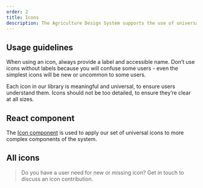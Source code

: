 ```yaml
---
order: 2
title: Icons
description: The Agriculture Design System supports the use of universal system icons.
---
```


## Usage guidelines

When using an icon, always provide a label and accessible name. Don’t use icons without labels because you will confuse some users - even the simplest icons will be new or uncommon to some users.

Each icon in our library is meaningful and universal, to ensure users understand them. Icons should not be too detailed, to ensure they’re clear at all sizes.

## React component

The [Icon component](/components/icon) is used to apply our set of universal icons to more complex components of the system.

## All icons

<AllIconsPlayground />

> Do you have a user need for new or missing icon? Get in touch to discuss an icon contribution.
